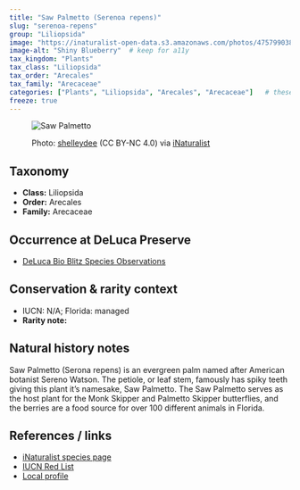 ```yaml
---
title: "Saw Palmetto (Serenoa repens)"
slug: "serenoa-repens"
group: "Liliopsida"
image: "https://inaturalist-open-data.s3.amazonaws.com/photos/475799038/large.jpeg"        # keep for thumbnails
image-alt: "Shiny Blueberry"  # keep for a11y
tax_kingdom: "Plants"
tax_class: "Liliopsida"
tax_order: "Arecales"
tax_family: "Arecaceae"
categories: ["Plants", "Liliopsida", "Arecales", "Arecaceae"]   # these drive the chips + filtering
freeze: true
---
```


<figure class="species-figure">

<img src="https://inaturalist-open-data.s3.amazonaws.com/photos/475799038/large.jpeg" alt="Saw Palmetto" class="species-photo"/>

<figcaption class="photo-credit">

Photo: <a href="https://www.inaturalist.org/people/shelleydee">shelleydee</a> (CC BY-NC 4.0) via <a href="https://www.inaturalist.org/observations/264937853">iNaturalist</a>

</figcaption>

</figure>

## Taxonomy

-   **Class:** Liliopsida
-   **Order:** Arecales
-   **Family:** Arecaceae

## Occurrence at DeLuca Preserve

-   [DeLuca Bio Blitz Species Observations](https://www.inaturalist.org/observations?project_id=191727&subview=table&taxon_id=83102&verifiable=any)

## Conservation & rarity context

-   IUCN: N/A; Florida: managed
-   **Rarity note:** 

## Natural history notes

Saw Palmetto (Serona repens) is an evergreen palm named after American botanist Sereno Watson. The petiole, or leaf stem, famously has spiky teeth giving this plant it's namesake, Saw Palmetto. The Saw Palmetto serves as the host plant for the Monk Skipper and Palmetto Skipper butterflies, and the berries are a food source for over 100 different animals in Florida.     

## References / links

-   [iNaturalist species page](https://www.inaturalist.org/taxa/83102-Serenoa-repens)
-   [IUCN Red List]()
-   [Local profile](https://www.fnps.org/plant/serenoa-repens)
